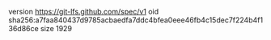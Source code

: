 version https://git-lfs.github.com/spec/v1
oid sha256:a7faa840437d9785acbaedfa7ddc4bfea0eee46fb4c15dec7f224b4f136d86ce
size 1929
